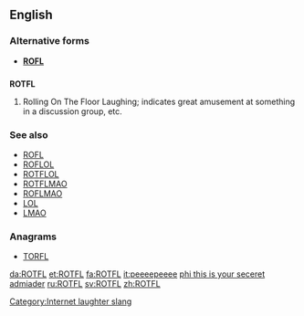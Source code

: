 ==English==

===Alternative forms===
* '''[[ROFL]]'''

==={{initialism}}===
'''ROTFL'''

# {{context|Internet slang}} Rolling On The Floor Laughing; indicates great amusement at something in a discussion group, etc.

===See also===
* [[ROFL]]
* [[ROFLOL]]
* [[ROTFLOL]]
* [[ROTFLMAO]]
* [[ROFLMAO]]
* [[LOL]]
* [[LMAO]]

===Anagrams===
* [[TORFL#English|TORFL]]

[[Category:Internet laughter slang]]

[[da:ROTFL]]
[[et:ROTFL]]
[[fa:ROTFL]]
[[it:peeeepeeee]]
[[phi this is your seceret admiader]]
[[ru:ROTFL]]
[[sv:ROTFL]]
[[zh:ROTFL]]